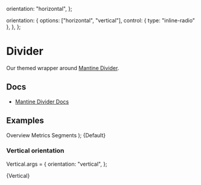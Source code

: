 
  orientation: "horizontal",
};

  orientation: {
    options: ["horizontal", "vertical"],
    control: { type: "inline-radio" },
  },
};

<Meta
  title="Utils/Divider"
  component={Divider}
  args={args}
  argTypes={argTypes}
/>

# Divider

Our themed wrapper around [Mantine Divider](https://v6.mantine.dev/core/divider/).

## Docs

- [Mantine Divider Docs](https://v6.mantine.dev/core/divider/)

## Examples


  <Group>
    <Text>Overview</Text>
    <Divider {...args} />
    <Text>Metrics</Text>
    <Divider {...args} />
    <Text>Segments</Text>
  </Group>
);


<Canvas>
  <Story name="Default">{Default}</Story>
</Canvas>

### Vertical orientation

Vertical.args = {
  orientation: "vertical",
};

<Canvas>
  <Story name="Vertical orientation">{Vertical}</Story>
</Canvas>
